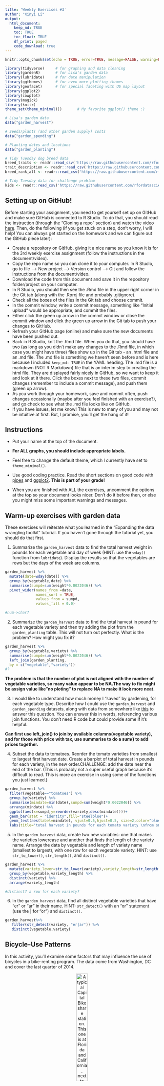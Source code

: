 ```yaml
---
title: 'Weekly Exercises #3'
author: "Xinyi Li"
output: 
  html_document:
    keep_md: TRUE
    toc: TRUE
    toc_float: TRUE
    df_print: paged
    code_download: true
---
```



```r
knitr::opts_chunk$set(echo = TRUE, error=TRUE, message=FALSE, warning=FALSE)
```

```r
library(tidyverse)     # for graphing and data cleaning
library(gardenR)       # for Lisa's garden data
library(lubridate)     # for date manipulation
library(ggthemes)      # for even more plotting themes
library(geofacet)      # for special faceting with US map layout
library(ggplot2)
library(cowplot)
library(magick)
library(knitr)
theme_set(theme_minimal())       # My favorite ggplot() theme :)
```

```r
# Lisa's garden data
data("garden_harvest")

# Seeds/plants (and other garden supply) costs
data("garden_spending")

# Planting dates and locations
data("garden_planting")

# Tidy Tuesday dog breed data
breed_traits <- readr::read_csv('https://raw.githubusercontent.com/rfordatascience/tidytuesday/master/data/2022/2022-02-01/breed_traits.csv')
trait_description <- readr::read_csv('https://raw.githubusercontent.com/rfordatascience/tidytuesday/master/data/2022/2022-02-01/trait_description.csv')
breed_rank_all <- readr::read_csv('https://raw.githubusercontent.com/rfordatascience/tidytuesday/master/data/2022/2022-02-01/breed_rank.csv')

# Tidy Tuesday data for challenge problem
kids <- readr::read_csv('https://raw.githubusercontent.com/rfordatascience/tidytuesday/master/data/2020/2020-09-15/kids.csv')
```

## Setting up on GitHub!

Before starting your assignment, you need to get yourself set up on GitHub and make sure GitHub is connected to R Studio. To do that, you should read the instruction (through the "Cloning a repo" section) and watch the video [here](https://github.com/llendway/github_for_collaboration/blob/master/github_for_collaboration.md). Then, do the following (if you get stuck on a step, don't worry, I will help! You can always get started on the homework and we can figure out the GitHub piece later):

* Create a repository on GitHub, giving it a nice name so you know it is for the 3rd weekly exercise assignment (follow the instructions in the document/video).  
* Copy the repo name so you can clone it to your computer. In R Studio, go to file --> New project --> Version control --> Git and follow the instructions from the document/video.  
* Download the code from this document and save it in the repository folder/project on your computer.  
* In R Studio, you should then see the .Rmd file in the upper right corner in the Git tab (along with the .Rproj file and probably .gitignore).  
* Check all the boxes of the files in the Git tab and choose commit.  
* In the commit window, write a commit message, something like "Initial upload" would be appropriate, and commit the files.  
* Either click the green up arrow in the commit window or close the commit window and click the green up arrow in the Git tab to push your changes to GitHub.  
* Refresh your GitHub page (online) and make sure the new documents have been pushed out.  
* Back in R Studio, knit the .Rmd file. When you do that, you should have two (as long as you didn't make any changes to the .Rmd file, in which case you might have three) files show up in the Git tab - an .html file and an .md file. The .md file is something we haven't seen before and is here because I included `keep_md: TRUE` in the YAML heading. The .md file is a markdown (NOT R Markdown) file that is an interim step to creating the html file. They are displayed fairly nicely in GitHub, so we want to keep it and look at it there. Click the boxes next to these two files, commit changes (remember to include a commit message), and push them (green up arrow).  
* As you work through your homework, save and commit often, push changes occasionally (maybe after you feel finished with an exercise?), and go check to see what the .md file looks like on GitHub.  
* If you have issues, let me know! This is new to many of you and may not be intuitive at first. But, I promise, you'll get the hang of it! 



## Instructions

* Put your name at the top of the document. 

* **For ALL graphs, you should include appropriate labels.** 

* Feel free to change the default theme, which I currently have set to `theme_minimal()`. 

* Use good coding practice. Read the short sections on good code with [pipes](https://style.tidyverse.org/pipes.html) and [ggplot2](https://style.tidyverse.org/ggplot2.html). **This is part of your grade!**

* When you are finished with ALL the exercises, uncomment the options at the top so your document looks nicer. Don't do it before then, or else you might miss some important warnings and messages.


## Warm-up exercises with garden data

These exercises will reiterate what you learned in the "Expanding the data wrangling toolkit" tutorial. If you haven't gone through the tutorial yet, you should do that first.

  1. Summarize the `garden_harvest` data to find the total harvest weight in pounds for each vegetable and day of week (HINT: use the `wday()` function from `lubridate`). Display the results so that the vegetables are rows but the days of the week are columns.

```r
garden_harvest %>% 
  mutate(date=wday(date)) %>% 
  group_by(vegetable,date) %>% 
  summarise(sumpd=sum(weight*0.0022046)) %>% 
  pivot_wider(names_from =date,
              names_sort = TRUE,
              values_from = sumpd,
              values_fill = 0.0)

#num->char?
```

  2. Summarize the `garden_harvest` data to find the total harvest in pound for each vegetable variety and then try adding the plot from the `garden_planting` table. This will not turn out perfectly. What is the problem? How might you fix it?

```r
garden_harvest %>% 
  group_by(vegetable,variety) %>% 
  summarise(sumpd=sum(weight*0.0022046)) %>% 
  left_join(garden_planting,
  by = c("vegetable","variety"))
#?
```
**The problem is that the number of plot is not aligned with the number of vegetable varieties, so many value appear to be NA.The way to fix might be assign value like"no ploting" to replace NA to make it look more neat.**

  3. I would like to understand how much money I "saved" by gardening, for each vegetable type. Describe how I could use the `garden_harvest` and `garden_spending` datasets, along with data from somewhere like [this](https://products.wholefoodsmarket.com/search?sort=relevance&store=10542) to answer this question. You can answer this in words, referencing various join functions. You don't need R code but could provide some if it's helpful.


**Can first use left_join() to join by available columns(vegetable variety), and for those with price with tax, use summarise to do a sum() to add prices together.**


  4. Subset the data to tomatoes. Reorder the tomato varieties from smallest to largest first harvest date. Create a barplot of total harvest in pounds for each variety, in the new order.CHALLENGE: add the date near the end of the bar. (This is probably not a super useful graph because it's difficult to read. This is more an exercise in using some of the functions you just learned.)

```r
garden_harvest %>% 
  filter(vegetable=="tomatoes") %>% 
  group_by(variety) %>% 
  summarise(mindate=min(date),sumpd=sum(weight*0.0022046)) %>% 
  arrange(mindate) %>% 
  ggplot(aes(x=sumpd,y=reorder(variety,desc(mindate))))+
  geom_bar(stat = "identity",fill="steelblue")+
  geom_text(aes(label=mindate), vjust=0.5,hjust=0.5, size=2,color="blue")+
  labs(title="total harvest in pounds for each tomato variety \nfrom smallest to largest first harvest date",x="total harvest(pounds)",y="variety")
```

  5. In the `garden_harvest` data, create two new variables: one that makes the varieties lowercase and another that finds the length of the variety name. Arrange the data by vegetable and length of variety name (smallest to largest), with one row for each vegetable variety. HINT: use `str_to_lower()`, `str_length()`, and `distinct()`.
  
```r
garden_harvest %>% 
  mutate(variety_lower=str_to_lower(variety),variety_length=str_length(variety)) %>% 
  group_by(vegetable,variety_length) %>% 
  distinct(variety) %>% 
  arrange(variety_length)

#distinct? a row for each variety?
```

  6. In the `garden_harvest` data, find all distinct vegetable varieties that have "er" or "ar" in their name. HINT: `str_detect()` with an "or" statement (use the | for "or") and `distinct()`.

```r
garden_harvest%>% 
   filter(str_detect(variety, "er|ar")) %>% 
   distinct(vegetable,variety)
```


## Bicycle-Use Patterns

In this activity, you'll examine some factors that may influence the use of bicycles in a bike-renting program.  The data come from Washington, DC and cover the last quarter of 2014.

<center>

![A typical Capital Bikeshare station. This one is at Florida and California, next to Pleasant Pops.](https://www.macalester.edu/~dshuman1/data/112/bike_station.jpg){width="30%"}


![One of the vans used to redistribute bicycles to different stations.](https://www.macalester.edu/~dshuman1/data/112/bike_van.jpg){width="30%"}

</center>

Two data tables are available:

- `Trips` contains records of individual rentals
- `Stations` gives the locations of the bike rental stations

Here is the code to read in the data. We do this a little differently than usual, which is why it is included here rather than at the top of this file. To avoid repeatedly re-reading the files, start the data import chunk with `{r cache = TRUE}` rather than the usual `{r}`.

```r
data_site <- 
  "https://www.macalester.edu/~dshuman1/data/112/2014-Q4-Trips-History-Data.rds" 
Trips <- readRDS(gzcon(url(data_site)))
Stations<-read_csv("http://www.macalester.edu/~dshuman1/data/112/DC-Stations.csv")
```

**NOTE:** The `Trips` data table is a random subset of 10,000 trips from the full quarterly data. Start with this small data table to develop your analysis commands. **When you have this working well, you should access the full data set of more than 600,000 events by removing `-Small` from the name of the `data_site`.**

### Temporal patterns

It's natural to expect that bikes are rented more at some times of day, some days of the week, some months of the year than others. The variable `sdate` gives the time (including the date) that the rental started. Make the following plots and interpret them:

  7. A density plot, which is a smoothed out histogram, of the events versus `sdate`. Use `geom_density()`.
  
```r
Trips %>% 
  ggplot(aes(x=sdate))+
  geom_density()+
  scale_y_continuous(labels=scales::comma)+
  labs(title = " bikes rented at different months",x="date")
```
  
  8. A density plot of the events versus time of day.  You can use `mutate()` with `lubridate`'s  `hour()` and `minute()` functions to extract the hour of the day and minute within the hour from `sdate`. Hint: A minute is 1/60 of an hour, so create a variable where 3:30 is 3.5 and 3:45 is 3.75.
  
```r
Trips %>% 
  mutate(hour=hour(sdate),min=minute(sdate)*(1/60),time=hour+min) %>% 
  ggplot(aes(x=time))+
  geom_density()+
  labs(title = " bikes rented at different time of the day",x="time of the day")
#
```
  
  9. A bar graph of the events versus day of the week. Put day on the y-axis.
  
```r
Trips %>% 
  mutate(day=weekdays(sdate)) %>% 
  ggplot(aes(y=day))+
  geom_bar()+
  #scale_y_continuous(labels=scales::comma)+
  labs(title = " bikes rented at different weekdays",y="weekday",x="number of bikes rented")
```
  
  10. Facet your graph from exercise 8. by day of the week. Is there a pattern?
  
```r
Trips %>% 
  mutate(time=hour(sdate),min=minute(sdate)*(1/60),day=weekdays(sdate)) %>% 
  ggplot(aes(x=time))+
  geom_density()+
  labs(title = " bikes rented at different time of the day",x="time of the day")+
  facet_wrap(vars(day),ncol=2)
```
**There are two patterns respectively for weekdays and weekends. For week days, bikes are generally rented around 7am to 8am and 16pm to 18pm.On weekends,bikes are generally rented from 10 am to 17pm.**

  
The variable `client` describes whether the renter is a regular user (level `Registered`) or has not joined the bike-rental organization (`Causal`). The next set of exercises investigate whether these two different categories of users show different rental behavior and how `client` interacts with the patterns you found in the previous exercises. 

  11. Change the graph from exercise 10 to set the `fill` aesthetic for `geom_density()` to the `client` variable. You should also set `alpha = .5` for transparency and `color=NA` to suppress the outline of the density function.
  
```r
Trips %>% 
  mutate(time=hour(sdate),min=minute(sdate)*(1/60),day=weekdays(sdate)) %>% 
  ggplot(aes(x=time,fill=client))+
  geom_density(alpha = .5,color=NA)+
  labs(title = " bikes rented  at different time of the day",x="time of the day")+
  facet_wrap(vars(day),ncol=2)
```

  12. Change the previous graph by adding the argument `position = position_stack()` to `geom_density()`. In your opinion, is this better or worse in terms of telling a story? What are the advantages/disadvantages of each?
  
```r
Trips %>% 
  mutate(time=hour(sdate),min=minute(sdate)*(1/60),day=weekdays(sdate)) %>% 
  ggplot(aes(x=time,fill=client))+
  geom_density(alpha = .5,color=NA,position = position_stack())+
  labs(title = " bikes rented at different time of the day",x="time of the day")+
  facet_wrap(vars(day),ncol=2)
```

**In my opinion, this graph can tell a better story then the previous one.In the previous one, two client kinds are basically tell two different stories with not too much similarities.This one takes two client kinds and makes their own trend respectively, and allows the audience to view the common points more.I don't really understand the previous one....**
  
  13. In this graph, go back to using the regular density plot (without `position = position_stack()`). Add a new variable to the dataset called `weekend` which will be "weekend" if the day is Saturday or Sunday and  "weekday" otherwise (HINT: use the `ifelse()` function and the `wday()` function from `lubridate`). Then, update the graph from the previous problem by faceting on the new `weekend` variable. 
  
```r
Trips %>% 
  mutate(weekend=ifelse(wday(sdate)%in%c(6,7),yes = "weekend",no="weekday")) %>% 
  mutate(time=hour(sdate),min=minute(sdate)*(1/60),day=weekdays(sdate)) %>% 
  ggplot(aes(x=time,fill=client))+
  geom_density(alpha = .5,color=NA)+
  labs(title = " bikes rented at different time of the day",x="time of the day")+
  facet_wrap(vars(weekend))
```
  
  14. Change the graph from the previous problem to facet on `client` and fill with `weekday`. What information does this graph tell you that the previous didn't? Is one graph better than the other?
  
```r
Trips %>% 
  mutate(weekend=ifelse(wday(sdate)%in%c(6,7),yes = "weekend",no="weekday")) %>% 
  mutate(time=hour(sdate),min=minute(sdate)*(1/60),day=weekdays(sdate)) %>% 
  ggplot(aes(x=time,fill=weekend))+
  geom_density(alpha = .5,color=NA)+
  labs(title = " bikes rented at different time of the day",x="time of the day")+
  facet_wrap(vars(client))

#weekday？
```
**This graph shows the frequency of both client status renting bikes on weekends and weekdays. Registered client have a more stable time pattern as the pattern observed before both on weekends and weekdays, while casual client, although also have a similar pattern on weekends and weekdays, is totally different from the general pattern observed before......**

### Spatial patterns

  15. Use the latitude and longitude variables in `Stations` to make a visualization of the total number of departures from each station in the `Trips` data. Use either color or size to show the variation in number of departures. We will improve this plot next week when we learn about maps!
  
```r
Trips %>% 
  mutate(name=sstation) %>% 
  left_join(Stations,
  by ="name") %>% 
  group_by(name) %>% 
  mutate(n=n()) %>% 
  ggplot(aes(x=long,y=lat))+
  geom_point(aes(color = n)) +
  scale_color_viridis_c()

```
  
16. Only 14.4% of the trips in our data are carried out by casual users. Create a plot that shows which area(s) have stations with a much higher percentage of departures by casual users. What patterns do you notice? (Again, we'll improve this next week when we learn about maps).
  
```r
Trips %>% 
  left_join(Stations, by = c("sstation" = "name"))%>% 
  group_by(sstation) %>% 
  mutate(nTotal=n()) %>% 
  group_by(sstation,client) %>% 
  mutate(nCasual= sum(client == "Casual")) %>% 
  mutate(portionCasual=nCasual/nTotal) %>% 
 # mutate(ifCasual=portionCasual>1-portionCasual) %>% 
  ggplot(aes(x=long,y=lat))+
  geom_point(aes(color = portionCasual)) +
  scale_color_viridis_c()
 
#?
```
  
**DID YOU REMEMBER TO GO BACK AND CHANGE THIS SET OF EXERCISES TO THE LARGER DATASET? IF NOT, DO THAT NOW.**

## Dogs!

In this section, we'll use the data from 2022-02-01 Tidy Tuesday. If you didn't use that data or need a little refresher on it, see the [website](https://github.com/rfordatascience/tidytuesday/blob/master/data/2022/2022-02-01/readme.md).

  17. The final product of this exercise will be a graph that has breed on the y-axis and the sum of the numeric ratings in the `breed_traits` dataset on the x-axis, with a dot for each rating. First, create a new dataset called `breed_traits_total` that has two variables -- `Breed` and `total_rating`. The `total_rating` variable is the sum of the numeric ratings in the `breed_traits` dataset (we'll use this dataset again in the next problem). Then, create the graph just described. Omit Breeds with a `total_rating` of 0 and order the Breeds from highest to lowest ranked. You may want to adjust the `fig.height` and `fig.width` arguments inside the code chunk options (eg. `{r, fig.height=8, fig.width=4}`) so you can see things more clearly - check this after you knit the file to assure it looks like what you expected.

```r
breed_traits_total<-breed_traits %>% 
  select(-c("Coat Type","Coat Length")) %>% 
  mutate(total_rating=rowSums(select_if(.,is.numeric))) %>% 
  select(Breed,total_rating) 
breed_traits_total %>% 
  filter(total_rating>0)  %>% 
  ggplot(aes(y=reorder(Breed,total_rating),x=total_rating))+
  geom_point()
```

  18. The final product of this exercise will be a graph with the top-20 dogs in total ratings (from previous problem) on the y-axis, year on the x-axis, and points colored by each breed's ranking for that year (from the `breed_rank_all` dataset). The points within each breed will be connected by a line, and the breeds should be arranged from the highest median rank to lowest median rank ("highest" is actually the smallest numer, eg. 1 = best). After you're finished, think of AT LEAST one thing you could you do to make this graph better. HINTS: 1. Start with the `breed_rank_all` dataset and pivot it so year is a variable. 2. Use the `separate()` function to get year alone, and there's an extra argument in that function that can make it numeric. 3. For both datasets used, you'll need to `str_squish()` Breed before joining. 
  
```r
rank<-breed_rank_all %>% 
  mutate(Breed=str_squish(Breed)) %>% 
  select(-c("links","Image")) %>% 
  pivot_longer(cols=starts_with("2"),
               names_to="year",
               values_to="Rank") %>% 
  separate(year,c("year")) %>% 
  mutate(breed=Breed) %>% 
  select(-c(Breed))

breed_traits_total %>% 
   mutate(Breed=str_squish(Breed))  %>% 
  slice_max(n=20,order_by=total_rating) %>% 
  inner_join(rank,by=c("Breed"="breed")) %>% 
  ggplot(aes(y=reorder(Breed,desc(Rank),median),x=year))+
  geom_point(aes(color=Rank))+
  labs(title = "rank of the top-20 dog breeds in total ratings",y="Breed")+
  theme(plot.title = element_text(hjust = 0.5,colour = "black", face = "bold", 
    size = 14, vjust = 1))

#median?connect by a line?
```
  
  19. Create your own! Requirements: use a `join` or `pivot` function (or both, if you'd like), a `str_XXX()` function, and a `fct_XXX()` function to create a graph using any of the dog datasets. One suggestion is to try to improve the graph you created for the Tidy Tuesday assignment. If you want an extra challenge, find a way to use the dog images in the `breed_rank_all` file - check out the `ggimage` library and [this resource](https://wilkelab.org/ggtext/) for putting images as labels.
  
```r
breed_traits_own<-breed_traits %>% 
  select(-c("Coat Type","Coat Length")) %>% 
  mutate(total_rating=rowSums(select_if(.,is.numeric)),Breed=str_squish(Breed))%>% 
  inner_join(rank,by=c("Breed"="breed"))

imag<-"dog.png"

breed_traits_own %>% 
  filter(str_detect(Breed,"Retrievers")) %>% 
  ggplot(aes(y=Rank,x=year))+
  geom_image(image = imag, size = .07)+
  facet_wrap(vars(Breed),ncol=3)+
  theme(panel.grid.major = element_blank())+
  labs(title='Rank Change of Retreiver Breeds',y='Rank',x='year')+
  theme(plot.title = element_text(hjust = 0.5,colour = "black", face = "bold", 
    size = 18, vjust = 1),axis.text.x=element_text(angle=45))+
  theme()

```
  
## GitHub link

  20. Below, provide a link to your GitHub page with this set of Weekly Exercises. Specifically, if the name of the file is 03_exercises.Rmd, provide a link to the 03_exercises.md file, which is the one that will be most readable on GitHub.

https://github.com/AdelineXinyi/STATS112_h3/blob/main/03_exercises.rmd

## Challenge problem! 

This problem uses the data from the Tidy Tuesday competition this week, `kids`. If you need to refresh your memory on the data, read about it [here](https://github.com/rfordatascience/tidytuesday/blob/master/data/2020/2020-09-15/readme.md). 

  21. In this exercise, you are going to try to replicate the graph below, created by Georgios Karamanis. I'm sure you can find the exact code on GitHub somewhere, but **DON'T DO THAT!** You will only be graded for putting an effort into this problem. So, give it a try and see how far you can get without doing too much googling. HINT: use `facet_geo()`. The graphic won't load below since it came from a location on my computer. So, you'll have to reference the original html on the moodle page to see it.
  
![](kids_data_karamanis.jpeg)

**DID YOU REMEMBER TO UNCOMMENT THE OPTIONS AT THE TOP?**

